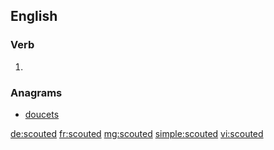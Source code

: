 ==English==

===Verb===
{{head|en}}

# {{en-past of|scout}}

===Anagrams===
* [[doucets#English|doucets]]

[[de:scouted]]
[[fr:scouted]]
[[mg:scouted]]
[[simple:scouted]]
[[vi:scouted]]